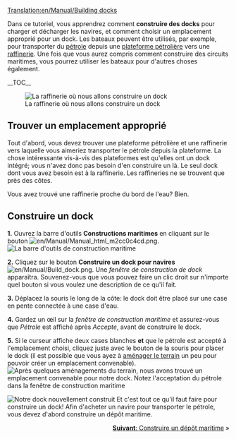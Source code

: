 [[Translation:en/Manual/Building docks]]
{{fr/Manual/Tutorial/Tutoriel}}

Dans ce tutoriel, vous apprendrez comment '''construire des docks''' pour charger et décharger les navires, et comment choisir un emplacement approprié pour un dock. Les bateaux peuvent être utilisés, par exemple, pour transporter du [[[Pétrole/Fr|pétrole]] depuis une [[fr/Manual/Base Set/Industries/Plateforme pétrolière|plateforme pétrolière]] vers une [[fr/Manual/Base Set/Industries/Raffinerie|raffinerie]]. Une fois que vous aurez compris comment construire des circuits maritimes, vous pourrez utiliser les bateaux pour d'autres choses également.

__TOC__

[[File:en/Manual/Dock construction 1.png|left|frame|La raffinerie où nous allons construire un dock]]
==Trouver un emplacement approprié==
Tout d'abord, vous devez trouver une plateforme pétrolière et une raffinerie vers laquelle vous aimeriez transporter le pétrole depuis la plateforme. La chose intéressante vis-à-vis des plateformes est qu'elles ont un dock intégré; vous n'avez donc pas besoin d'en construire un là. Le seul dock dont vous avez besoin est à la raffinerie. Les raffineries ne se trouvent que près des côtes.

Vous avez trouvé une raffinerie proche du bord de l'eau? Bien.
<div style="clear:left"></div>

==Construire un dock==

'''1.''' Ouvrez la barre d'outils '''Constructions maritimes''' en cliquant sur le bouton [[File:en/Manual/Manual html m2cc0c4cd.png]].
[[File:en/Manual/Dock toolbar.png|frame|none|La barre d'outils de construction maritime]]

'''2.''' Cliquez sur le bouton '''Construire un dock pour navires''' [[File:en/Manual/Build dock.png]]. Une ''fenêtre de construction de dock'' apparaîtra. Souvenez-vous que vous pouvez faire un clic droit sur n'importe quel bouton si vous voulez une description de ce qu'il fait.

'''3.''' Déplacez la souris le long de la côte: le dock doit être placé sur une case en pente connectée à une case d'eau.

'''4.''' Gardez un œil sur la ''fenêtre de construction maritime'' et assurez-vous que ''Pétrole'' est affiché après ''Accepte'', avant de construire le dock.

'''5.''' Si le curseur affiche deux cases blanches '''et''' que le pétrole est accepté à l'emplacement choisi, cliquez juste avec le bouton de la souris pour placer le dock (il est possible que vous ayez à [[fr/Manual/Aménagement Paysager|aménager le terrain]] un peu pour pouvoir créer un emplacement convenable).
[[File:en/Manual/Dock construction 2.png|frame|none|Après quelques [[fr/Manual/Aménagement Paysager|aménagements du terrain]], nous avons trouvé un emplacement convenable pour notre dock. Notez l'acceptation du pétrole dans la fenêtre de construction maritime]]


[[File:en/Manual/Dock construction 3.png|frame|right|Notre dock nouvellement construit]]
Et c'est tout ce qu'il faut faire pour construire un dock! Afin d'acheter un navire pour transporter le pétrole, vous devez d'abord construire un dépôt maritime.

<span style="float: right">[[fr/Manual/Construction de dépôts maritimes|'''Suivant''': Construire un dépôt maritime]] &raquo;</span>